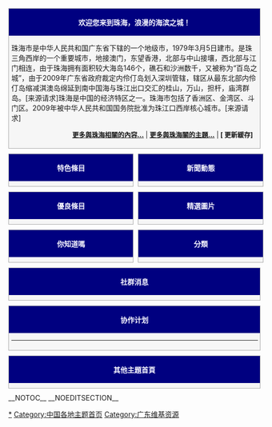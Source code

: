 {{模板:中華人民共和國地理主題瀏覽條}}
<div style="display:block;float:left;width:100%;"><div style="display:block;border:1px solid #aaaaaa;vertical-align: top; background-color:#F6F6F6;margin-bottom:10px;padding-bottom:5px;padding-left:5px;padding-right:4px;"><h2 style="padding:3px; background:navy; color:#f8f8ff; text-align:center; font-weight:bold; font-size:100%; margin-bottom:5px;margin-top:0;margin-left:-5px;margin-right:-4px;">欢迎您来到珠海，浪漫的海滨之城！</h2> 
{{col-begin}}
{{col-3}}

{{col-3}}

{{col-3}}

{{col-end}}

珠海市是中华人民共和国广东省下辖的一个地级市，1979年3月5日建市。是珠三角西岸的一个重要城市，地接澳门，东望香港，北部与中山接壤，西北部与江门相连，由于珠海拥有面积较大海岛146个，礁石和沙洲数千，又被称为“百岛之城”，由于2009年广东省政府裁定内伶仃岛划入深圳管辖，辖区从最东北部内伶仃岛缩减淇澳岛绵延到南中国海与珠江出口交汇的桂山，万山，担杆，庙湾群岛。[来源请求]珠海是中国的经济特区之一。珠海市包括了香洲区、金湾区、斗门区。2009年被中华人民共和国国务院批准为珠江口西岸核心城市。[来源请求]

<div style="text-align:right;margin-right:10px;margin-bottom:4px;font-size:small;">'''[[珠海|更多與珠海相關的內容...]]''' | '''[[:Category:珠海|更多與珠海關的主題...]]''' | '''[{{SERVER}}{{localurl:{{NAMESPACE}}:{{PAGENAME}}|action=purge}} 更新緩存]'''
</div> 
</div>

<div style="display:block;width:99%;float:left">
<div style="width:48%;display:block;float:left;">
<div style="display:block;border:1px solid #aaaaaa;vertical-align: top;width:100%; background-color:#F6F6F6;margin-bottom:10px;padding-bottom:5px;padding-left:5px;padding-right:4px;">

<h2 style="padding:3px; background:navy; color:#f8f8ff; text-align:center; font-weight:bold; font-size:100%; margin-bottom:5px;margin-top:0;margin-left:-5px;margin-right:-4px;">特色條目<span style="float:right;">{{ed2|Portal:珠海/特色條目| }}</span></h2>
{{:Portal:珠海/特色條目}}
</div>
<div style="display:block;border:1px solid #aaaaaa;vertical-align: top;width:100%; background-color:#F6F6F6;margin-bottom:10px;padding-bottom:5px;padding-left:5px;padding-right:4px;">
<h2 style="padding:3px; background:navy; color:#f8f8ff; text-align:center; font-weight:bold; font-size:100%; margin-bottom:5px;margin-top:0;margin-left:-5px;margin-right:-4px;">優良條目<span style="float:right;">{{ed2|Portal:滨海新区/優良條目| }}</span></h2>
{{:Portal:珠海/優良條目}}
</div>
<div style="display:block;border:1px solid #aaaaaa;vertical-align: top;width:100%; background-color:#F6F6F6;margin-bottom:10px;padding-bottom:5px;padding-left:5px;padding-right:4px;">
<h2 style="padding:3px; background:navy; color:#f8f8ff; text-align:center; font-weight:bold; font-size:100%; margin-bottom:5px;margin-top:0;margin-left:-5px;margin-right:-4px;">你知道嗎<span style="float:right;">{{ed2|Portal:珠海/你知道嗎| }}</span></h2>
{{:Portal:珠海/你知道嗎}}
</div>

</div>
<div style="width:48%;display:block;float:right;">
<div style="display:block;border:1px solid #aaaaaa;vertical-align: top;width:100%; background-color:#F6F6F6;margin-bottom:10px;padding-bottom:5px;padding-left:5px;padding-right:4px;">
<h2 style="padding:3px; background:navy; color:#f8f8ff; text-align:center; font-weight:bold; font-size:100%; margin-bottom:5px;margin-top:0;margin-left:-5px;margin-right:-4px;">新聞動態<span style="float:right;">{{ed2|Portal:珠海/新聞動態| }}</span></h2>
{{:Portal:珠海/新聞動態}}
</div>
<div style="display:block;border:1px solid #aaaaaa;vertical-align: top;width:100%; background-color:#F6F6F6;margin-bottom:10px;padding-bottom:5px;padding-left:5px;padding-right:4px;">
<h2 style="padding:3px; background:navy; color:#f8f8ff; text-align:center; font-weight:bold; font-size:100%; margin-bottom:5px;margin-top:0;margin-left:-5px;margin-right:-4px;">精選圖片<span style="float:right;">{{ed2|Portal:珠海/精選圖片| }}</span></h2>
{{:Portal:珠海/精選圖片}}
</div>
<div style="display:block;border:1px solid #aaaaaa;vertical-align: top;width:100%; background-color:#F6F6F6;margin-bottom:10px;padding-bottom:5px;padding-left:5px;padding-right:4px;">

<h2 style="padding:3px; background:navy; color:#f8f8ff; text-align:center; font-weight:bold; font-size:100%; margin-bottom:5px;margin-top:0;margin-left:-5px;margin-right:-4px;">分類<span style="float:right;">{{ed2|Portal:珠海/分類| }}</span></h2>
{{:Portal:珠海/分類}}
</div>

</div>
</div>


<div style="display:block;float:left;width:100%;">
<div style="display:block;border:1px solid #aaaaaa;vertical-align: top; background-color:#F6F6F6;margin-bottom:10px;padding-bottom:5px;padding-left:5px;padding-right:4px;">
<h2 style="padding:3px; background:navy; color:#f8f8ff; text-align:center; font-weight:bold; font-size:100%; margin-bottom:5px;margin-top:0;margin-left:-5px;margin-right:-4px;">社群消息<span style="float:right;">{{ed2|Portal:珠海/社群消息| }}</span></h2>
{{:Portal:珠海/社群消息}}
</div>
</div>

<div style="display:block;float:left;width:100%;">
<div style="display:block;border:1px solid #aaaaaa;vertical-align: top; background-color:#F6F6F6;margin-bottom:10px;padding-bottom:5px;padding-left:5px;padding-right:4px;">
<h2 style="padding:3px; background:navy; color:#f8f8ff; text-align:center; font-weight:bold; font-size:100%; margin-bottom:5px;margin-top:0;margin-left:-5px;margin-right:-4px;">协作计划<span style="float:right;">{{ed2|Portal:广东/协作计划| }}</span></h2>
{{:Portal:广东/协作计划}}
----
</div>
</div>
<div style="display:block;float:left;width:100%;">
<div style="display:block;border:1px solid #aaaaaa;vertical-align: top; background-color:#F6F6F6;margin-bottom:10px;padding-bottom:5px;padding-left:5px;padding-right:4px;">
<h2 style="padding:3px; background:navy; color:#f8f8ff; text-align:center; font-weight:bold; font-size:100%; margin-bottom:5px;margin-top:0;margin-left:-5px;margin-right:-4px;">其他主題首頁</h2>
<center>{{Portals}}</center>
</div>
</div>
__NOTOC__
__NOEDITSECTION__

[[Category:珠海|*]]
[[Category:中国各地主题首页|Category:中国各地主题首页]]
[[Category:广东维基资源|Category:广东维基资源]]